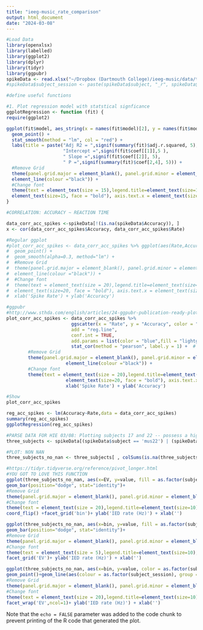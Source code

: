 ```yaml
---
title: "ieeg-music_rate_comparison"
output: html_document
date: "2024-03-08"
---
```


```r
#Load Data
library(openxlsx)
library(labelled)
library(ggplot2)
library(dplyr)
library(tidyr)
library(ggpubr)
spikeData <- read.xlsx("~/Dropbox (Dartmouth College)/ieeg-music/data/trialdata_ieegmusic.xlsx", sheet = 'Main_processed') 
#spikeData$subject_session <- paste(spikeData$subject, "_r", spikeData$MusicSession)
```

``` R
#define useful functions

#1. Plot regression model with statstical signficance
ggplotRegression <- function (fit) {
require(ggplot2)

ggplot(fit$model, aes_string(x = names(fit$model)[2], y = names(fit$model)[1])) + 
  geom_point() +
  stat_smooth(method = "lm", col = "red") +
  labs(title = paste("Adj R2 = ",signif(summary(fit)$adj.r.squared, 5),
                     "Intercept =",signif(fit$coef[[1]],5 ),
                     " Slope =",signif(fit$coef[[2]], 5),
                     " P =",signif(summary(fit)$coef[2,4], 5))) +
  #Remove Grid  
  theme(panel.grid.major = element_blank(), panel.grid.minor = element_blank(), panel.background = element_blank(), axis.line =   
  element_line(colour ="black")) +
  #Change font
  theme(text = element_text(size = 15),legend.title=element_text(size=15), legend.text=element_text(size=15), axis.text.y = 
  element_text(size=15, face = "bold"), axis.text.x = element_text(size=15, face= "bold"))
}
```


```R
#CORRELATION: ACCURACY ~ REACTION TIME

data_corr_acc_spikes <-spikeData[!(is.na(spikeData$Accuracy)), ]
x <- cor(data_corr_acc_spikes$Accuracy, data_corr_acc_spikes$Rate)

#Regular ggplot
#plot_corr_acc_spikes <- data_corr_acc_spikes %>% ggplot(aes(Rate,Accuracy)) +
#  geom_point() +
#  geom_smooth(alpha=0.3, method="lm") +
#  #Remove Grid  
#  theme(panel.grid.major = element_blank(), panel.grid.minor = element_blank(), panel.background = element_blank(), axis.line =   
#  element_line(colour ="black")) +
#  #Change font
#  theme(text = element_text(size = 20),legend.title=element_text(size=15), legend.text=element_text(size=15), axis.text.y = 
#  element_text(size=20, face = "bold"), axis.text.x = element_text(size=20, face= "bold")) +
#  xlab('Spike Rate') + ylab('Accuracy') 

#ggpubr
#http://www.sthda.com/english/articles/24-ggpubr-publication-ready-plots/78-perfect-scatter-plots-with-correlation-and-marginal-histograms/
plot_corr_acc_spikes <- data_corr_acc_spikes %>% 
                        ggscatter(x = "Rate", y = "Accuracy", color = "EV",
                        add = "reg.line",                                 # Add regression line
                        conf.int = TRUE,                                  # Add confidence interval
                        add.params = list(color = "blue",fill = "lightgray"))+
                        stat_cor(method = "pearson", label.y = 1) +  # Add correlation coefficient
        #Remove Grid  
        theme(panel.grid.major = element_blank(), panel.grid.minor = element_blank(), panel.background = element_blank(), axis.line =   
                      element_line(colour ="black")) +
        #Change font
        theme(text = element_text(size = 20),legend.title=element_text(size=15), legend.text=element_text(size=15), axis.text.y = 
                      element_text(size=20, face = "bold"), axis.text.x = element_text(size=20, face= "bold")) +
                      xlab('Spike Rate') + ylab('Accuracy') 

#Show
plot_corr_acc_spikes
```
```R
reg_acc_spikes <- lm(Accuracy~Rate,data = data_corr_acc_spikes) 
summary(reg_acc_spikes)
ggplotRegression(reg_acc_spikes)


```

```R


#PARSE DATA FOR HIE 03/08: Plotting subjects 17 and 22 -- possess a high IED count
three_subjects <- spikeData[(spikeData$subject == 'mus22') | (spikeData$subject == 'mus17'), ]

```

```R
#PLOT: NON NAN
three_subjects_no_nan <- three_subjects[ , colSums(is.na(three_subjects))==0] %>%pivot_longer( cols = starts_with("bin"), names_to = "bin") 

#https://tidyr.tidyverse.org/reference/pivot_longer.html
#YOU GOT TO LOVE THIS FUNCTION
ggplot(three_subjects_no_nan, aes(x=EV, y=value, fill = as.factor(subject_session)))+
geom_bar(position="dodge", stat="identity")+
#Remove Grid 
theme(panel.grid.major = element_blank(), panel.grid.minor = element_blank(), panel.background = element_blank(), axis.line = element_line(colour =   "black"))+
#Change font
theme(text = element_text(size = 20),legend.title=element_text(size=10), legend.text=element_text(size=10),axis.text.y = element_text(size=10, face = "bold"), axis.text.x = element_text(size=10, face= "bold"))+
coord_flip() +facet_grid('bin')+ ylab('IED rate (Hz)') + xlab('') 


```

```R

ggplot(three_subjects_no_nan, aes(x=bin, y=value, fill = as.factor(subject_session)))+
geom_bar(position="dodge", stat="identity")+
#Remove Grid 
theme(panel.grid.major = element_blank(), panel.grid.minor = element_blank(), panel.background = element_blank(), axis.line = element_line(colour =   "black"))+
#Change font
theme(text = element_text(size = 5),legend.title=element_text(size=10), legend.text=element_text(size=10),axis.text.y = element_text(size=10, face = "bold"), axis.text.x = element_text(size=10, face= "bold"))+
facet_grid('EV')+ ylab('IED rate (Hz)') + xlab('') 

```

```R
ggplot(three_subjects_no_nan, aes(x=bin, y=value, color = as.factor(subject_session)))+
geom_point()+geom_line(aes(colour = as.factor(subject_session), group = as.factor(subject_session))) + 
#Remove Grid 
theme(panel.grid.major = element_blank(), panel.grid.minor = element_blank(), panel.background = element_blank(), axis.line = element_line(colour =   "black"))+
#Change font
theme(text = element_text(size = 20),legend.title=element_text(size=10), legend.text=element_text(size=10),axis.text.y = element_text(size=10, face = "bold"), axis.text.x = element_text(size=10, face= "bold"))+
facet_wrap('EV',ncol=1)+ ylab('IED rate (Hz)') + xlab('') 

```

Note that the `echo = FALSE` parameter was added to the code chunk to prevent printing of the R code that generated the plot.
